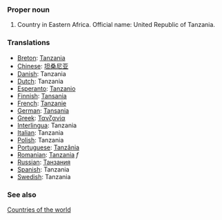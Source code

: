 ===Proper noun===
# Country in Eastern Africa. Official name: United Republic of Tanzania.
===Translations===
*[[Breton]]: [[Tanzania]]
*[[Chinese]]: [[坦桑尼亚]]
*[[Danish]]: Tanzania
*[[Dutch]]: Tanzania
*[[Esperanto]]: [[Tanzanio]]
*[[Finnish]]: [[Tansania]]
*[[French]]: [[Tanzanie]]
*[[German]]: [[Tansania]]
*[[Greek]]: [[Τανζανία]]
*[[Interlingua]]: Tanzania
*[[Italian]]: Tanzania
*[[Polish]]: Tanzania
*[[Portuguese]]: [[Tanzânia]]
*[[Romanian]]: [[Tanzania]] ''f''
*[[Russian]]: [[Танзания]]
*[[Spanish]]: Tanzania
*[[Swedish]]: Tanzania

===See also===
[[Countries of the world]]